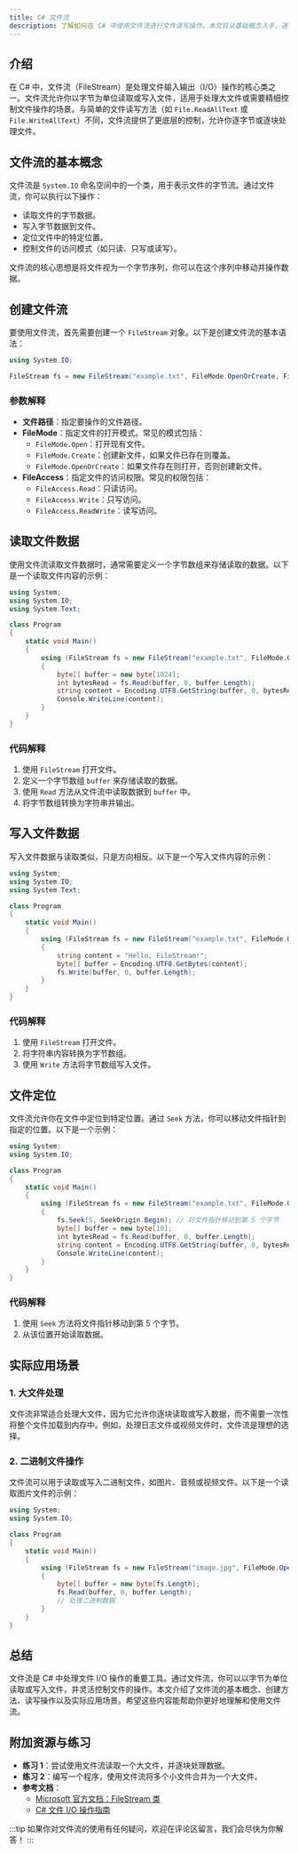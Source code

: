 ```yaml
---
title: C# 文件流
description: 了解如何在 C# 中使用文件流进行文件读写操作。本文将从基础概念入手，逐步讲解文件流的使用方法，并提供实际案例和代码示例。
---
```


## 介绍

在 C# 中，文件流（FileStream）是处理文件输入输出（I/O）操作的核心类之一。文件流允许你以字节为单位读取或写入文件，适用于处理大文件或需要精细控制文件操作的场景。与简单的文件读写方法（如 `File.ReadAllText` 或 `File.WriteAllText`）不同，文件流提供了更底层的控制，允许你逐字节或逐块处理文件。

## 文件流的基本概念

文件流是 `System.IO` 命名空间中的一个类，用于表示文件的字节流。通过文件流，你可以执行以下操作：

- 读取文件的字节数据。
- 写入字节数据到文件。
- 定位文件中的特定位置。
- 控制文件的访问模式（如只读、只写或读写）。

文件流的核心思想是将文件视为一个字节序列，你可以在这个序列中移动并操作数据。

## 创建文件流

要使用文件流，首先需要创建一个 `FileStream` 对象。以下是创建文件流的基本语法：

```csharp
using System.IO;

FileStream fs = new FileStream("example.txt", FileMode.OpenOrCreate, FileAccess.ReadWrite);
```

### 参数解释

- **文件路径**：指定要操作的文件路径。
- **FileMode**：指定文件的打开模式。常见的模式包括：
  - `FileMode.Open`：打开现有文件。
  - `FileMode.Create`：创建新文件，如果文件已存在则覆盖。
  - `FileMode.OpenOrCreate`：如果文件存在则打开，否则创建新文件。
- **FileAccess**：指定文件的访问权限。常见的权限包括：
  - `FileAccess.Read`：只读访问。
  - `FileAccess.Write`：只写访问。
  - `FileAccess.ReadWrite`：读写访问。

## 读取文件数据

使用文件流读取文件数据时，通常需要定义一个字节数组来存储读取的数据。以下是一个读取文件内容的示例：

```csharp
using System;
using System.IO;
using System.Text;

class Program
{
    static void Main()
    {
        using (FileStream fs = new FileStream("example.txt", FileMode.Open, FileAccess.Read))
        {
            byte[] buffer = new byte[1024];
            int bytesRead = fs.Read(buffer, 0, buffer.Length);
            string content = Encoding.UTF8.GetString(buffer, 0, bytesRead);
            Console.WriteLine(content);
        }
    }
}
```

### 代码解释

1. 使用 `FileStream` 打开文件。
2. 定义一个字节数组 `buffer` 来存储读取的数据。
3. 使用 `Read` 方法从文件流中读取数据到 `buffer` 中。
4. 将字节数组转换为字符串并输出。

## 写入文件数据

写入文件数据与读取类似，只是方向相反。以下是一个写入文件内容的示例：

```csharp
using System;
using System.IO;
using System.Text;

class Program
{
    static void Main()
    {
        using (FileStream fs = new FileStream("example.txt", FileMode.OpenOrCreate, FileAccess.Write))
        {
            string content = "Hello, FileStream!";
            byte[] buffer = Encoding.UTF8.GetBytes(content);
            fs.Write(buffer, 0, buffer.Length);
        }
    }
}
```

### 代码解释

1. 使用 `FileStream` 打开文件。
2. 将字符串内容转换为字节数组。
3. 使用 `Write` 方法将字节数组写入文件。

## 文件定位

文件流允许你在文件中定位到特定位置。通过 `Seek` 方法，你可以移动文件指针到指定的位置。以下是一个示例：

```csharp
using System;
using System.IO;

class Program
{
    static void Main()
    {
        using (FileStream fs = new FileStream("example.txt", FileMode.Open, FileAccess.ReadWrite))
        {
            fs.Seek(5, SeekOrigin.Begin); // 将文件指针移动到第 5 个字节
            byte[] buffer = new byte[10];
            int bytesRead = fs.Read(buffer, 0, buffer.Length);
            string content = Encoding.UTF8.GetString(buffer, 0, bytesRead);
            Console.WriteLine(content);
        }
    }
}
```

### 代码解释

1. 使用 `Seek` 方法将文件指针移动到第 5 个字节。
2. 从该位置开始读取数据。

## 实际应用场景

### 1. 大文件处理

文件流非常适合处理大文件，因为它允许你逐块读取或写入数据，而不需要一次性将整个文件加载到内存中。例如，处理日志文件或视频文件时，文件流是理想的选择。

### 2. 二进制文件操作

文件流可以用于读取或写入二进制文件，如图片、音频或视频文件。以下是一个读取图片文件的示例：

```csharp
using System;
using System.IO;

class Program
{
    static void Main()
    {
        using (FileStream fs = new FileStream("image.jpg", FileMode.Open, FileAccess.Read))
        {
            byte[] buffer = new byte[fs.Length];
            fs.Read(buffer, 0, buffer.Length);
            // 处理二进制数据
        }
    }
}
```

## 总结

文件流是 C# 中处理文件 I/O 操作的重要工具。通过文件流，你可以以字节为单位读取或写入文件，并灵活控制文件的操作。本文介绍了文件流的基本概念、创建方法、读写操作以及实际应用场景。希望这些内容能帮助你更好地理解和使用文件流。

## 附加资源与练习

- **练习 1**：尝试使用文件流读取一个大文件，并逐块处理数据。
- **练习 2**：编写一个程序，使用文件流将多个小文件合并为一个大文件。
- **参考文档**：
  - [Microsoft 官方文档：FileStream 类](https://learn.microsoft.com/en-us/dotnet/api/system.io.filestream)
  - [C# 文件 I/O 操作指南](https://learn.microsoft.com/en-us/dotnet/standard/io/)

:::tip
如果你对文件流的使用有任何疑问，欢迎在评论区留言，我们会尽快为你解答！
:::